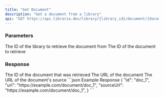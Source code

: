 ```yaml
---
title: "Get Document"
description: "Get a document from a library"
api: "GET https://api.libraria.dev/library/{library_id}/document/{document_id}"
---
```


### Parameters
<ParamField path="library_id" type="string" required={true}>
  The ID of the library to retrieve the document from
</ParamField>
<ParamField path="document_id" type="string" required={true}>
  The ID of the document to retrieve
</ParamField>

### Response
<ResponseField name="id" type="string">
  The ID of the document that was retrieved
</ResponseField>
<ResponseField name="url" type="string">
  The URL of the document
</ResponseField>
<ResponseField name="sourceUrl" type="string">
  The URL of the document's source
</ResponseField>
<ResponseExample>
  ```json Example Response
  {
    "id": "doc_1",
    "url": "https://example.com/document/doc_1",
    "sourceUrl": "https://example.com/document/doc_1",
  }
  ```
</ResponseExample>


